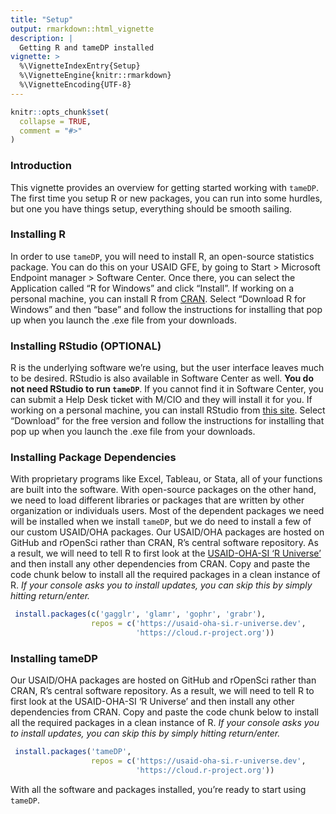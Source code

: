 ```yaml
---
title: "Setup"
output: rmarkdown::html_vignette
description: |
  Getting R and tameDP installed
vignette: >
  %\VignetteIndexEntry{Setup}
  %\VignetteEngine{knitr::rmarkdown}
  %\VignetteEncoding{UTF-8}
---
```


```r
knitr::opts_chunk$set(
  collapse = TRUE,
  comment = "#>"
)
```

### Introduction

This vignette provides an overview for getting started working with `tameDP`. The first time you setup R or new packages, you can run into some hurdles, but one you have things setup, everything should be smooth sailing.

### Installing R

In order to use `tameDP`, you will need to install R, an open-source statistics package. You can do this on your USAID GFE, by going to Start > Microsoft Endpoint manager > Software Center. Once there, you can select the Application called "R for Windows" and click "Install". If working on a personal machine, you can install R from [CRAN](https://cran.r-project.org/). Select "Download R for Windows" and then "base" and follow the instructions for installing that pop up when you launch the .exe file from your downloads.


### Installing RStudio (OPTIONAL)

R is the underlying software we're using, but the user interface leaves much to be desired. RStudio is also available in Software Center as well. **You do not need RStudio to run `tameDP`**. If you cannot find it in Software Center, you can submit a Help Desk ticket with M/CIO and they will install it for you. If working on a personal machine, you can install RStudio from [this site](https://www.rstudio.com/products/rstudio/download/). Select "Download" for the free version and follow the instructions for installing that pop up when you launch the .exe file from your downloads.

### Installing Package Dependencies

With proprietary programs like Excel, Tableau, or Stata, all of your functions are built into the software. With open-source packages on the other hand, we need to load different libraries or packages that are written by other organization or individuals users. Most of the dependent packages we need will be installed when we install `tameDP`, but we do need to install a few of our custom USAID/OHA packages. Our USAID/OHA packages are hosted on GitHub and rOpenSci rather than CRAN, R's central software repository. As a result, we will need to tell R to first look at the [USAID-OHA-SI 'R Universe'](https://usaid-oha-si.r-universe.dev/builds) and then install any other dependencies from CRAN. Copy and paste the code chunk below to install all the required packages in a clean instance of R. *If your console asks you to install updates, you can skip this by simply hitting return/enter.*

```r
 install.packages(c('gagglr', 'glamr', 'gophr', 'grabr'), 
                  repos = c('https://usaid-oha-si.r-universe.dev',
                            'https://cloud.r-project.org'))
```

### Installing tameDP

Our USAID/OHA packages are hosted on GitHub and rOpenSci rather than CRAN, R's central software repository. As a result, we will need to tell R to first look at the USAID-OHA-SI 'R Universe' and then install any other dependencies from CRAN. Copy and paste the code chunk below to install all the required packages in a clean instance of R. *If your console asks you to install updates, you can skip this by simply hitting return/enter.*

```r
 install.packages('tameDP', 
                  repos = c('https://usaid-oha-si.r-universe.dev',
                            'https://cloud.r-project.org'))
```

With all the software and packages installed, you're ready to start using `tameDP`.

